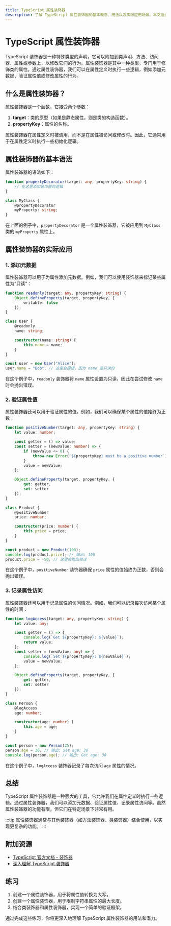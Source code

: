```yaml
---
title: TypeScript 属性装饰器
description: 了解 TypeScript 属性装饰器的基本概念、用法以及实际应用场景。本文适合初学者，包含代码示例和详细解释。
---
```


# TypeScript 属性装饰器

TypeScript 装饰器是一种特殊类型的声明，它可以附加到类声明、方法、访问器、属性或参数上，以修改它们的行为。属性装饰器是其中一种类型，专门用于修饰类的属性。通过属性装饰器，我们可以在属性定义时执行一些逻辑，例如添加元数据、验证属性值或修改属性的行为。

## 什么是属性装饰器？

属性装饰器是一个函数，它接受两个参数：

1. **target**：类的原型（如果是静态属性，则是类的构造函数）。
2. **propertyKey**：属性的名称。

属性装饰器在属性定义时被调用，而不是在属性被访问或修改时。因此，它通常用于在属性定义时执行一些初始化逻辑。

## 属性装饰器的基本语法

属性装饰器的语法如下：

```typescript
function propertyDecorator(target: any, propertyKey: string) {
    // 在这里添加装饰器的逻辑
}

class MyClass {
    @propertyDecorator
    myProperty: string;
}
```

在上面的例子中，`propertyDecorator` 是一个属性装饰器，它被应用到 `MyClass` 类的 `myProperty` 属性上。

## 属性装饰器的实际应用

### 1. 添加元数据

属性装饰器可以用于为属性添加元数据。例如，我们可以使用装饰器来标记某些属性为“只读”：

```typescript
function readonly(target: any, propertyKey: string) {
    Object.defineProperty(target, propertyKey, {
        writable: false
    });
}

class User {
    @readonly
    name: string;

    constructor(name: string) {
        this.name = name;
    }
}

const user = new User("Alice");
user.name = "Bob"; // 这里会报错，因为 name 是只读的
```

在这个例子中，`readonly` 装饰器将 `name` 属性设置为只读，因此在尝试修改 `name` 时会抛出错误。

### 2. 验证属性值

属性装饰器还可以用于验证属性的值。例如，我们可以确保某个属性的值始终为正数：

```typescript
function positiveNumber(target: any, propertyKey: string) {
    let value: number;

    const getter = () => value;
    const setter = (newValue: number) => {
        if (newValue <= 0) {
            throw new Error(`${propertyKey} must be a positive number`);
        }
        value = newValue;
    };

    Object.defineProperty(target, propertyKey, {
        get: getter,
        set: setter
    });
}

class Product {
    @positiveNumber
    price: number;

    constructor(price: number) {
        this.price = price;
    }
}

const product = new Product(100);
console.log(product.price); // 输出: 100
product.price = -50; // 这里会抛出错误
```

在这个例子中，`positiveNumber` 装饰器确保 `price` 属性的值始终为正数，否则会抛出错误。

### 3. 记录属性访问

属性装饰器还可以用于记录属性的访问情况。例如，我们可以记录每次访问某个属性的时间：

```typescript
function logAccess(target: any, propertyKey: string) {
    let value: any;

    const getter = () => {
        console.log(`Get ${propertyKey}: ${value}`);
        return value;
    };
    const setter = (newValue: any) => {
        console.log(`Set ${propertyKey}: ${newValue}`);
        value = newValue;
    };

    Object.defineProperty(target, propertyKey, {
        get: getter,
        set: setter
    });
}

class Person {
    @logAccess
    age: number;

    constructor(age: number) {
        this.age = age;
    }
}

const person = new Person(25);
person.age = 30; // 输出: Set age: 30
console.log(person.age); // 输出: Get age: 30
```

在这个例子中，`logAccess` 装饰器记录了每次访问 `age` 属性的情况。

## 总结

TypeScript 属性装饰器是一种强大的工具，它允许我们在属性定义时执行一些逻辑。通过属性装饰器，我们可以添加元数据、验证属性值、记录属性访问等。虽然属性装饰器的功能有限，但它们在特定场景下非常有用。

:::tip
属性装饰器通常与其他装饰器（如方法装饰器、类装饰器）结合使用，以实现更复杂的功能。
:::

## 附加资源

- [TypeScript 官方文档 - 装饰器](https://www.typescriptlang.org/docs/handbook/decorators.html)
- [深入理解 TypeScript 装饰器](https://www.digitalocean.com/community/tutorials/typescript-decorators)

## 练习

1. 创建一个属性装饰器，用于将属性值转换为大写。
2. 创建一个属性装饰器，用于限制字符串属性的最大长度。
3. 结合类装饰器和属性装饰器，实现一个简单的验证框架。

通过完成这些练习，你将更深入地理解 TypeScript 属性装饰器的用法和潜力。